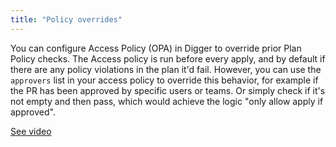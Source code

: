 ```yaml
---
title: "Policy overrides"
---
```


You can configure Access Policy (OPA) in Digger to override prior Plan Policy checks. The Access policy is run before every apply, and by default if there are any policy violations in the plan it'd fail. However, you can use the `approvers` list in your access policy to override this behavior, for example if the PR has been approved by specific users or teams. Or simply check if it's not empty and then pass, which would achieve the logic "only allow apply if approved".

[See video](https://www.loom.com/share/4dec05636b2b4b0187faf91e5c18879a?sid=58811567-00b3-4246-b87f-bd8dc06016f1)